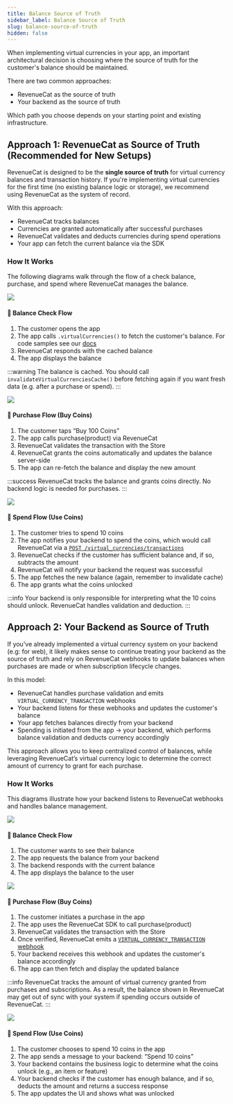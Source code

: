 ```yaml
---
title: Balance Source of Truth
sidebar_label: Balance Source of Truth
slug: balance-source-of-truth
hidden: false
---
```


When implementing virtual currencies in your app, an important architectural decision is choosing where the source of truth for the customer's balance should be maintained.

There are two common approaches:

- RevenueCat as the source of truth
- Your backend as the source of truth

Which path you choose depends on your starting point and existing infrastructure.

## Approach 1: RevenueCat as Source of Truth (Recommended for New Setups)

RevenueCat is designed to be the **single source of truth** for virtual currency balances and transaction history. If you're implementing virtual currencies for the first time (no existing balance logic or storage), we recommend using RevenueCat as the system of record.

With this approach:

- RevenueCat tracks balances
- Currencies are granted automatically after successful purchases
- RevenueCat validates and deducts currencies during spend operations
- Your app can fetch the current balance via the SDK

### How It Works

The following diagrams walk through the flow of a check balance, purchase, and spend where RevenueCat manages the balance.

![](/docs_images/virtual-currency/VC_RC_FLOW_CHECK_BALANCE.png)

#### 🔹 Balance Check Flow

1. The customer opens the app
2. The app calls `.virtualCurrencies()` to fetch the customer's balance. For code samples see our [docs](/offerings/virtual-currency#from-the-sdk)
3. RevenueCat responds with the cached balance
4. The app displays the balance

:::warning
The balance is cached. You should call `invalidateVirtualCurrenciesCache()` before fetching again if you want fresh data (e.g. after a purchase or spend).
:::

![](/docs_images/virtual-currency/VC_RC_FLOW_PURCHASE.png)

#### 🔹 Purchase Flow (Buy Coins)

1. The customer taps “Buy 100 Coins”
2. The app calls purchase(product) via RevenueCat
3. RevenueCat validates the transaction with the Store
4. RevenueCat grants the coins automatically and updates the balance server-side
5. The app can re-fetch the balance and display the new amount

:::success
RevenueCat tracks the balance and grants coins directly. No backend logic is needed for purchases.
:::

![](/docs_images/virtual-currency/VC_RC_FLOW_SPEND.png)

#### 🔹 Spend Flow (Use Coins)

1. The customer tries to spend 10 coins
2. The app notifies your backend to spend the coins, which would call RevenueCat via a [`POST /virtual_currencies/transactions`](https://www.revenuecat.com/docs/api-v2#tag/Customer/operation/create-virtual-currencies-transaction)
3. RevenueCat checks if the customer has sufficient balance and, if so, subtracts the amount
4. RevenueCat will notify your backend the request was successful
5. The app fetches the new balance (again, remember to invalidate cache)
6. The app grants what the coins unlocked

:::info
Your backend is only responsible for interpreting what the 10 coins should unlock. RevenueCat handles validation and deduction.
:::

## Approach 2: Your Backend as Source of Truth

If you've already implemented a virtual currency system on your backend (e.g: for web), it likely makes sense to continue treating your backend as the source of truth and rely on RevenueCat webhooks to update balances when purchases are made or when subscription lifecycle changes.

In this model:

- RevenueCat handles purchase validation and emits `VIRTUAL_CURRENCY_TRANSACTION` webhooks
- Your backend listens for these webhooks and updates the customer's balance
- Your app fetches balances directly from your backend
- Spending is initiated from the app → your backend, which performs balance validation and deducts currency accordingly

This approach allows you to keep centralized control of balances, while leveraging RevenueCat’s virtual currency logic to determine the correct amount of currency to grant for each purchase.

### How It Works

This diagrams illustrate how your backend listens to RevenueCat webhooks and handles balance management.

![](/docs_images/virtual-currency/VC_BACKEND_FLOW_CHECK_BALANCE.png)

#### 🔹 Balance Check Flow

1. The customer wants to see their balance
2. The app requests the balance from your backend
3. The backend responds with the current balance
4. The app displays the balance to the user

![](/docs_images/virtual-currency/VC_BACKEND_FLOW_PURCHASE.png)

#### 🔹 Purchase Flow (Buy Coins)

1. The customer initiates a purchase in the app
2. The app uses the RevenueCat SDK to call purchase(product)
3. RevenueCat validates the transaction with the Store
4. Once verified, RevenueCat emits a [`VIRTUAL_CURRENCY_TRANSACTION` webhook](/offerings/virtual-currency/events#webhook-events)
5. Your backend receives this webhook and updates the customer's balance accordingly
6. The app can then fetch and display the updated balance

:::info
RevenueCat tracks the amount of virtual currency granted from purchases and subscriptions. As a result, the balance shown in RevenueCat may get out of sync with your system if spending occurs outside of RevenueCat.
:::

![](/docs_images/virtual-currency/VC_BACKEND_FLOW_SPEND.png)

#### 🔹 Spend Flow (Use Coins)

1. The customer chooses to spend 10 coins in the app
2. The app sends a message to your backend: “Spend 10 coins”
3. Your backend contains the business logic to determine what the coins unlock (e.g., an item or feature)
4. Your backend checks if the customer has enough balance, and if so, deducts the amount and returns a success response
5. The app updates the UI and shows what was unlocked
